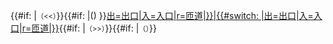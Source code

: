 <includeonly>{{#if: {{{6|}}}|<span style="font-size:80%;">（{{{6}}}&lt;&lt;）</span>}}{{#if: {{{2|}}}|({{{2}}})&nbsp;}}[[{{{1}}}{{#switch: {{{8}}}|出=出口|入=入口|r=匝道|{{{4|出入口}}}}}|{{{1}}}{{#switch: {{{8}}}|出=出口|入=入口|r=匝道|{{{5|出入口}}}}}]]{{#if: {{{3|}}}|<span style="font-size:80%;">（&gt;&gt;{{{3}}}）</span>}}{{#if: {{{7|}}}|<span style="font-size:80%;">（{{{7}}}）</span>}}</includeonly><noinclude>
{{Documentation}}
</noinclude>